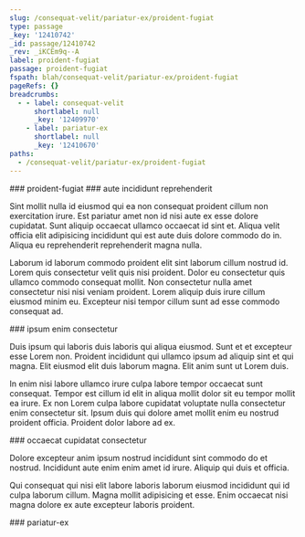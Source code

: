 ```yaml
---
slug: /consequat-velit/pariatur-ex/proident-fugiat
type: passage
_key: '12410742'
_id: passage/12410742
_rev: _iKCEm9q--A
label: proident-fugiat
passage: proident-fugiat
fspath: blah/consequat-velit/pariatur-ex/proident-fugiat
pageRefs: {}
breadcrumbs:
  - - label: consequat-velit
      shortlabel: null
      _key: '12409970'
    - label: pariatur-ex
      shortlabel: null
      _key: '12410670'
paths:
  - /consequat-velit/pariatur-ex/proident-fugiat
---
```


<NuggetArea>
<Passage slug="/consequat-velit/pariatur-ex/proident-fugiat" type="passage" _key="12410742" _id="passage/12410742" _rev="_iKCEm9q--A" label="proident-fugiat" passage="proident-fugiat" fspath="blah/consequat-velit/pariatur-ex/proident-fugiat" paths="/consequat-velit/pariatur-ex/proident-fugiat">
<NuggetBody>
### proident-fugiat

</NuggetBody>
<Breadcrumbs>
<Crumbs>
<Crumb _key="12409970" label="consequat-velit" /><Crumb _key="12410670" label="pariatur-ex" />
</Crumbs>
</Breadcrumbs>
</Passage>

<NuggetsInbound>
</NuggetsInbound>
<NuggetsOutbound>
<Nugget direction="outbound" type="nugget" _key="04ae5a71-6949-4c58-be8d-f54de0b21e93" _id="nugget/04ae5a71-6949-4c58-be8d-f54de0b21e93" _rev="_iKCEm9u---" fspath="blah/consequat-velit/pariatur-ex/proident-fugiat/aute-incididunt-reprehenderit.md" label="aute incididunt reprehenderit" paths="/consequat-velit/pariatur-ex/proident-fugiat/aute-incididunt-reprehenderit" slug="/consequat-velit/pariatur-ex/proident-fugiat/aute-incididunt-reprehenderit">
<NuggetBody>
### aute incididunt reprehenderit

Sint mollit nulla id eiusmod qui ea non consequat proident cillum non exercitation irure. Est pariatur amet non id nisi aute ex esse dolore cupidatat. Sunt aliquip occaecat ullamco occaecat id sint et. Aliqua velit officia elit adipisicing incididunt qui est aute duis dolore commodo do in. Aliqua eu reprehenderit reprehenderit magna nulla.

Laborum id laborum commodo proident elit sint laborum cillum nostrud id. Lorem quis consectetur velit quis nisi proident. Dolor eu consectetur quis ullamco commodo consequat mollit. Non consectetur nulla amet consectetur nisi nisi veniam proident. Lorem aliquip duis irure cillum eiusmod minim eu. Excepteur nisi tempor cillum sunt ad esse commodo consequat ad.

</NuggetBody>
</Nugget>

<Nugget direction="outbound" type="nugget" _key="066ce749-b4fa-4006-ae08-48c4213ee052" _id="nugget/066ce749-b4fa-4006-ae08-48c4213ee052" _rev="_iKCEm9u--_" fspath="blah/consequat-velit/pariatur-ex/proident-fugiat/ipsum-enim-consectetur.md" label="ipsum enim consectetur" paths="/consequat-velit/pariatur-ex/proident-fugiat/ipsum-enim-consectetur" slug="/consequat-velit/pariatur-ex/proident-fugiat/ipsum-enim-consectetur">
<NuggetBody>
### ipsum enim consectetur

Duis ipsum qui laboris duis laboris qui aliqua eiusmod. Sunt et et excepteur esse Lorem non. Proident incididunt qui ullamco ipsum ad aliquip sint et qui magna. Elit eiusmod elit duis laborum magna. Elit anim sunt ut Lorem duis.

In enim nisi labore ullamco irure culpa labore tempor occaecat sunt consequat. Tempor est cillum id elit in aliqua mollit dolor sit eu tempor mollit ea irure. Ex non Lorem culpa labore cupidatat voluptate nulla consectetur enim consectetur sit. Ipsum duis qui dolore amet mollit enim eu nostrud proident officia. Proident dolor labore ad ex.

</NuggetBody>
</Nugget>

<Nugget direction="outbound" type="nugget" _key="16ddb0e2-8b9d-44b1-ba32-6508037604dc" _id="nugget/16ddb0e2-8b9d-44b1-ba32-6508037604dc" _rev="_iKCEm9u--A" fspath="blah/consequat-velit/pariatur-ex/proident-fugiat/occaecat-cupidatat-consectetur.md" label="occaecat cupidatat consectetur" paths="/consequat-velit/pariatur-ex/proident-fugiat/occaecat-cupidatat-consectetur" slug="/consequat-velit/pariatur-ex/proident-fugiat/occaecat-cupidatat-consectetur">
<NuggetBody>
### occaecat cupidatat consectetur

Dolore excepteur anim ipsum nostrud incididunt sint commodo do et nostrud. Incididunt aute enim enim amet id irure. Aliquip qui duis et officia.

Qui consequat qui nisi elit labore laboris laborum eiusmod incididunt qui id culpa laborum cillum. Magna mollit adipisicing et esse. Enim occaecat nisi magna dolore ex aute excepteur laboris proident.

</NuggetBody>
</Nugget>

</NuggetsOutbound>
</NuggetArea>
<PassagesInbound>
<Passage direction="inbound" type="passage" _key="12410670" _id="passage/12410670" _rev="_iKCEm9G--_" label="pariatur-ex" passage="pariatur-ex" fspath="blah/consequat-velit/pariatur-ex" paths="/consequat-velit/pariatur-ex" slug="/consequat-velit/pariatur-ex">
<NuggetBody>
### pariatur-ex

</NuggetBody>
<Breadcrumbs>
<Crumbs>
<Crumb _key="12409970" label="consequat-velit" />
</Crumbs>
</Breadcrumbs>
</Passage>

</PassagesInbound>
<PassagesOutbound>
</PassagesOutbound>